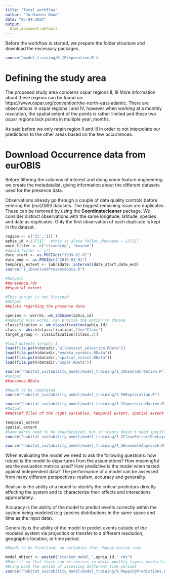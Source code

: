 ```yaml
---
title: "Total workflow"
author: "Jo-Hannes Nowé"
date: "05-04-2024"
output: 
  html_document:default
---
```


Before the workflow is started, we prepare the folder structure and download the necessary packages. 

```r
source('model_training/0_1Preparation.R')
```
# Defining the study area
The proposed study area concerns ospar regions II, III 
More information about these regions can be found on: https://www.ospar.org/convention/the-north-east-atlantic.
There are observations in ospar regions I and IV, however when working at a monthly
resolution, the spatial extent of the points is rather limited and these two ospar regions
lack points in multiple year_months. 

As said before we only retain region II and III in order to not interpolate
our predictions to the other areas based on the few occurrences. 

# Download Occurrence data from eurOBIS
Before filtering the columns of interest and doing some feature engineering we create the
metadatalist, giving information about the different datasets used for the presence data.

Observations already go through a couple of data quality controls before entering
the (eur)OBIS datasets. The biggest remaining issue are duplicates. These can be 
removed by using the **Coordinatecleaner** package. We consider distinct observations
with the same longitude, latitude, species and date as duplicates. Only the first
observation of each duplicate is kept in the dataset.

```r
region <- c('II','III')
aphia_id <-137117   #this is alosa fallax phocoena = 137117
word_filter <- c("stranding", "museum")
#dasid_filter <- c()
date_start <- as.POSIXct("1999-01-01")
date_end <- as.POSIXct("2019-01-01")
temporal_extent <- lubridate::interval(date_start,date_end)
source("1_1DownloadPresenceData.R")

#Outputs
##presence.rds
##spatial_extent
```

```r
#This script is not finished
#Output
##plots regarding the presence data
```

```r
species <- worrms::wm_id2name(aphia_id)
#name2id also works, can provide the option to choose
classification <- wm_classification(aphia_id) 
class <- which(classification[,2]=="Class")
target_group <- classification[[class,3]]

#load outputs script1_1
load(file.path(datadir,"alldataset_selection.RData"))
load(file.path(datadir,"mydata_eurobis.RData"))
load(file.path(datadir,"spatial_extent.RData"))
load(file.path(datadir,"ospar.RData"))

source("habitat_suitability_model/model_training/1_3AbsenceCreation.R")
#output
##absence.RData
```

```r
#Needs to be completed
source("habitat_suitability_model/model_training/2_PAExploration.R")
```

```r
source("habitat_suitability_model/model_training/3_1CopernicusMarine.R")
#Output
##Netcdf files of the right variables, temporal extent, spatial extent
```

```r
temporal_extent
spatial_extent
#Some parts need to be standardized, but in theory doesn't need specific things that are variable for each different run
source("habitat_suitability_model/model_training/3_2CleanExtractEnvLayer.R")
```

```r
source("habitat_suitability_model/model_training/4_1EnsembleApproach.R")
```
When evaluating the model we need to ask the following questions: how robust is the model to departures from the assumptions? How meaningful are the evaluation metrics used? How predictive is the model when tested against independent data? The performance of a model can be assessed from many different perspectives: realism, accuracy and generality.

Realism is the ability of a model to identify the critical predictors directly affecting the system and to characterize their effects and interactions appropriately.

Accuracy is the ability of the model to predict events correctly within the system being modeled (e.g species distributions in the same space and time as the input data).

Generality is the ability of the model to predict events outside of the modeled system via projection or transfer to a different resolution, geographic location, or time period. 


```r
#Needs to be finalized, no variables that change during runs
```

```r
model_object <- paste0("stacked_model_",aphia_id,".rds")
#Make it so that there can be choices in which monthly layers predictions are made on
#Bring back the option of assessing different time periods
source("habitat_suitability_model/model_training/5_MappingPredictions.R")
```

